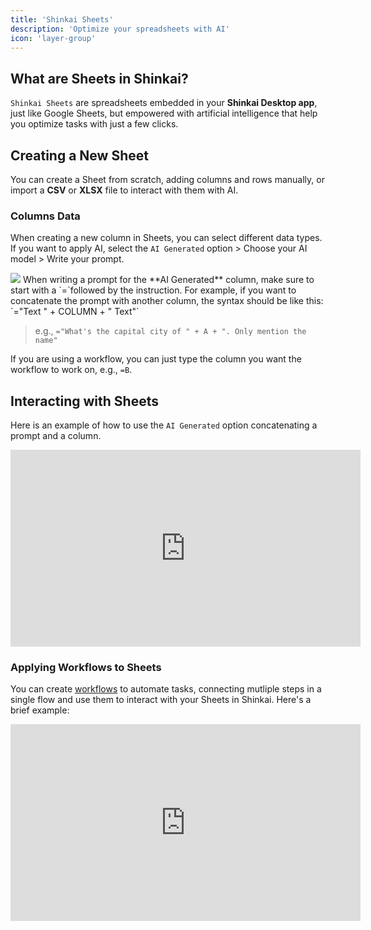 ```yaml
---
title: 'Shinkai Sheets'
description: 'Optimize your spreadsheets with AI'
icon: 'layer-group'
---
```



## What are Sheets in Shinkai?

`Shinkai Sheets` are spreadsheets embedded in your **Shinkai Desktop app**, just like Google Sheets, but empowered with artificial intelligence that help you optimize tasks with just a few clicks. 


## Creating a New Sheet
You can create a Sheet from scratch, adding columns and rows manually, or import a **CSV** or **XLSX** file to interact with them with AI.

### Columns Data
When creating a new column in Sheets, you can select different data types. If you want to apply AI, select the `AI Generated` option > Choose your AI model > Write your prompt.
<Frame>
  <img src="/images/sheet-new.jpg"  style={{ borderRadius: '0.5rem' }}/>
</Frame>

<Tip>
When writing a prompt for the **AI Generated** column, make sure to start with a `=`followed by the instruction.
For example, if you want to concatenate the prompt with another column, the syntax should be like this: `="Text " + COLUMN + " Text"` 

> e.g., `="What's the capital city of " + A + ". Only mention the name"`

If you are using a workflow, you can just type the column you want the workflow to work on, e.g., `=B`. 
</Tip>


## Interacting with Sheets
Here is an example of how to use the `AI Generated` option concatenating a prompt and a column. 
<iframe 
  width="560" 
  height="315" 
  src="https://www.youtube.com/embed/GQ9yRPfsDPk?si=iLoagfoVJrPs4H43&amp" 
  title="YouTube video player" 
  frameborder="0" 
  allow="accelerometer; autoplay; clipboard-write; encrypted-media; gyroscope; picture-in-picture; web-share" 
  referrerpolicy="strict-origin-when-cross-origin"
  allowfullscreen
></iframe>


### Applying Workflows to Sheets
You can create [workflows](/advanced/workflows) to automate tasks, connecting mutliple steps in a single flow and use them to interact with your Sheets in Shinkai. 
Here's a brief example:
<iframe 
  width="560" 
  height="315" 
  src="https://www.youtube.com/embed/aEhXtRNUlWw?si=8HTCJtKsV87SI_RH" 
  title="YouTube video player" 
  frameborder="0" 
  allow="accelerometer; autoplay; clipboard-write; encrypted-media; gyroscope; picture-in-picture; web-share" 
  referrerpolicy="strict-origin-when-cross-origin"
  allowfullscreen
></iframe>